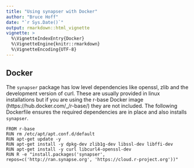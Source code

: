 ```yaml
---
title: "Using synapser with Docker"
author: "Bruce Hoff"
date: "`r Sys.Date()`"
output: rmarkdown::html_vignette
vignette: >
  %\VignetteIndexEntry{Docker}
  %\VignetteEngine{knitr::rmarkdown}
  %\VignetteEncoding{UTF-8}
---
```

## Docker

The `synapser` package has low level dependencies like openssl, zlib and the development version of curl.  These are usually 
provided in linux installations but if you are using the r-base Docker image (https://hub.docker.com/_/r-base/) they are not
included.  The following Dockerfile ensures the required dependencies are in place and also installs `synapser`.

```
FROM r-base
RUN rm /etc/apt/apt.conf.d/default
RUN apt-get update -y
RUN apt-get install -y dpkg-dev zlib1g-dev libssl-dev libffi-dev
RUN apt-get install -y curl libcurl4-openssl-dev
RUN R -e "install.packages('synapser', repos=c('http://ran.synapse.org', 'https://cloud.r-project.org'))"
```

